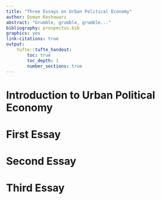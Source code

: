 ```yaml
---
title: "Three Essays on Urban Political Economy"
author: Osman Keshawarz
abstract: "Grumble, grumble, grumble..."
bibliography: prospectus.bib
graphics: yes
link-citations: true
output:
    tufte::tufte_handout:
        toc: true
        toc_depth: 1
        number_sections: true
---
```


# Introduction to Urban Political Economy

# First Essay

# Second Essay

# Third Essay
